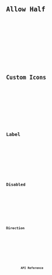 ---
---







<Preview client:load>
	<Fragment slot="preview">
		<Default client:visible />
	</Fragment>
	<Fragment slot="code">
		<Code code={DefaultRaw} lang="svelte" />
	</Fragment>
</Preview>

## Allow Half

<Preview client:load>
	<Fragment slot="preview">
		<Half client:visible />
	</Fragment>
	<Fragment slot="code">
		<Code code={HalfRaw} lang="svelte" />
	</Fragment>
</Preview>

## Custom Icons

<Preview client:load>
	<Fragment slot="preview">
		<CustomIcons client:visible />
	</Fragment>
	<Fragment slot="code">
		<Code code={CustomIconsRaw} lang="svelte" />
	</Fragment>
</Preview>

## Label

<Preview client:load>
	<Fragment slot="preview">
		<Label client:visible />
	</Fragment>
	<Fragment slot="code">
		<Code code={LabelRaw} lang="svelte" />
	</Fragment>
</Preview>

## Disabled

<Preview client:load>
	<Fragment slot="preview">
		<Disabled client:visible />
	</Fragment>
	<Fragment slot="code">
		<Code code={DisabledRaw} lang="svelte" />
	</Fragment>
</Preview>

## Direction

<Preview client:load>
	<Fragment slot="preview">
		<Dir client:visible />
	</Fragment>
	<Fragment slot="code">
		<Code code={DirRaw} lang="svelte" />
	</Fragment>
</Preview>

## API Reference

<ApiTable />
